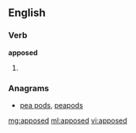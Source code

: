 ==English==

===Verb===
'''apposed'''

# {{past of|[[appose]]}}

===Anagrams===
* [[pea pods#English|pea pods]], [[peapods#English|peapods]]

[[mg:apposed]]
[[ml:apposed]]
[[vi:apposed]]